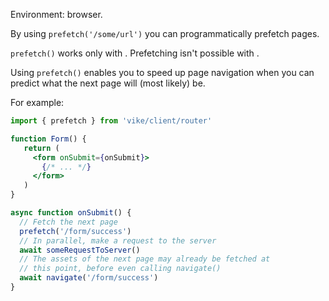
Environment: browser.

By using `prefetch('/some/url')` you can programmatically prefetch pages.

<Warning>`prefetch()` works only with <Link text="Client Routing" href="/client-routing" />. Prefetching isn't possible with <Link text="Server Routing" href="/server-routing" />.</Warning>

Using `prefetch()` enables you to speed up page navigation when you can predict what the next page will (most likely) be.

For example:

```jsx
import { prefetch } from 'vike/client/router'

function Form() {
   return (
     <form onSubmit={onSubmit}>
       {/* ... */}
     </form>
   )
}

async function onSubmit() {
  // Fetch the next page
  prefetch('/form/success')
  // In parallel, make a request to the server
  await someRequestToServer()
  // The assets of the next page may already be fetched at
  // this point, before even calling navigate()
  await navigate('/form/success')
}
```
